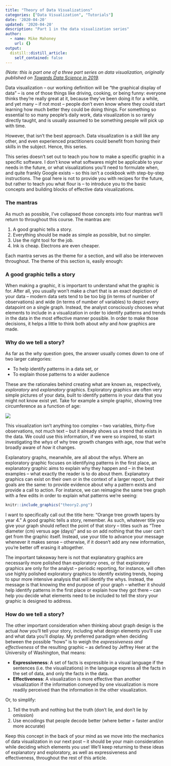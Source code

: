 ```yaml
---
title: "Theory of Data Visualizations"
categories: ["Data Visualization", "Tutorials"]
date: '2020-04-20'
updated: '2020-04-20'
description: "Part 1 in the data visualization series"
author:
  - name: Mike Mahoney
    url: {}
output:
  distill::distill_article:
    self_contained: false
---
```


_(Note: this is part one of a three part series on data visualization,_
_originally published on [Towards Data Science in 2019](https://towardsdatascience.com/the-art-and-science-of-data-visualization-6f9d706d673e)._

Data visualization – our working definition will be “the graphical
display of data” – is one of those things like driving, cooking, or
being funny: everyone thinks they’re really great at it, because they’ve
been doing it for a while, and yet many – if not most – people don’t
even know where they could start learning how much better they could be
doing things. For something so essential to so many people’s daily work,
data visualization is so rarely directly taught, and is usually assumed
to be something people will pick up with time.

However, that isn’t the best approach. Data visualization is a skill
like any other, and even experienced practitioners could benefit from
honing their skills in the subject. Hence, this series.

This series doesn’t set out to teach you how to make a specific graphic
in a specific software. I don’t know what softwares might be applicable
to your needs in the future, or what visualizations you’ll need to
formulate when, and quite frankly Google exists – so this isn’t a
cookbook with step-by-step instructions. The goal here is not to provide
you with recipes for the future, but rather to teach you what flour is –
to introduce you to the basic concepts and building blocks of effective
data visualizations.

### The mantras

As much as possible, I’ve collapsed those concepts into four mantras
we’ll return to throughout this course. The mantras are:

1.  A good graphic tells a story.
2.  Everything should be made as simple as possible, but no simpler.
3.  Use the right tool for the job.
4.  Ink is cheap. Electrons are even cheaper.

Each mantra serves as the theme for a section, and will also be
interwoven throughout. The theme of this section is, easily enough:

### A good graphic tells a story

When making a graphic, it is important to understand what the graphic is
for. After all, you usually won’t make a chart that is an exact
depiction of your data – modern data sets tend to be too big (in terms
of number of observations) and wide (in terms of number of variables) to
depict every datapoint on a single graph. Instead, the analyst
consciously chooses what elements to include in a visualization in order
to identify patterns and trends in the data in the most effective manner
possible. In order to make those decisions, it helps a little to think
both about *why* and *how* graphics are made.

### Why do we tell a story?

As far as the *why* question goes, the answer usually comes down to one
of two larger categories:

  - To help identify patterns in a data set, or
  - To explain those patterns to a wider audience

These are the rationales behind creating what are known as,
respectively, *exploratory* and *explanatory* graphics. Exploratory
graphics are often very simple pictures of your data, built to identify
patterns in your data that you might not know exist yet. Take for
example a simple graphic, showing tree circumference as a function of
age:

![](theory1.png)

This visualization isn’t anything too complex – two variables,
thirty-five observations, not much text – but it already shows us a
trend that exists in the data. We could use this information, if we were
so inspired, to start investigating the *whys* of why tree growth
changes with age, now that we’re broadly aware of *how* it changes.

Explanatory graphs, meanwhile, are all about the *whys*. Where an
exploratory graphic focuses on identifying patterns in the first place,
an explanatory graphic aims to explain why they happen and – in the best
examples – what exactly the reader is to do about them. Explanatory
graphics can exist on their own or in the context of a larger report,
but their goals are the same: to provide evidence about why a pattern
exists and provide a call to action. For instance, we can reimagine the
same tree graph with a few edits in order to explain what patterns we’re
seeing:

```r
knitr::include_graphics("theory2.png")
```

I want to specifically call out the title here: “Orange tree growth
tapers by year 4.” A good graphic tells a story, remember. As such,
whatever title you give your graph should reflect the point of that
story – titles such as “Tree diameter (cm) versus age (days)” and so on
add nothing that the user can’t get from the graphic itself. Instead,
use your title to advance your message whenever it makes sense –
otherwise, if it doesn’t add any new information, you’re better off
erasing it altogether.

The important takeaway here is not that explanatory graphics are
necessarily more polished than exploratory ones, or that exploratory
graphics are only for the analyst – periodic reporting, for instance,
will often use highly polished exploratory graphics to identify existing
trends, hoping to spur more intensive analysis that will identify the
whys. Instead, the message is that knowing the end purpose of your graph
– whether it should help identify patterns in the first place or explain
how they got there – can help you decide what elements need to be
included to tell the story your graphic is designed to address.

### How do we tell a story?

The other important consideration when thinking about graph design is
the actual *how* you’ll tell your story, including what design elements
you’ll use and what data you’ll display. My preferred paradigm when
deciding between the possible “hows” is to weigh the *expressiveness and
effectiveness* of the resulting graphic – as defined by Jeffrey Heer at
the University of Washington, that means:

  - **Expressiveness**: A set of facts is expressible in a visual
    language if the sentences (i.e. the visualizations) in the language
    express all the facts in the set of data, and only the facts in the
    data.  
  - **Effectiveness**: A visualization is more effective than another
    visualization if the information conveyed by one visualization is
    more readily perceived than the information in the other
    visualization.

Or, to simplify:

1.  Tell the truth and nothing but the truth (don’t lie, and don’t lie
    by omission)
2.  Use encodings that people decode better (where better = faster
    and/or more accurate)

Keep this concept in the back of your mind as we move into the mechanics
of data visualization in our next post – it should be your main
consideration while deciding which elements you use\! We’ll keep
returning to these ideas of explanatory and exploratory, as well as
expressiveness and effectiveness, throughout the rest of this article.

